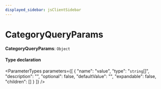 ```yaml
---
displayed_sidebar: jsClientSidebar
---
```



# CategoryQueryParams

 **CategoryQueryParams**: `Object`

#### Type declaration

<ParameterTypes parameters={[
  {
    "name": "value",
    "type": "`string`[]",
    "description": "",
    "optional": false,
    "defaultValue": "",
    "expandable": false,
    "children": []
  }
]} />
